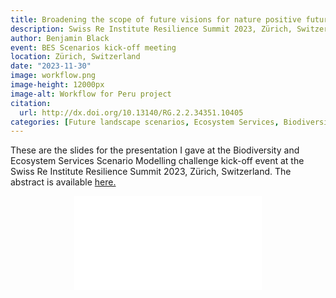 ```yaml
---
title: Broadening the scope of future visions for nature positive futures in Peru               
description: Swiss Re Institute Resilience Summit 2023, Zürich, Switzerland.
author: Benjamin Black
event: BES Scenarios kick-off meeting
location: Zürich, Switzerland
date: "2023-11-30"
image: workflow.png
image-height: 12000px
image-alt: Workflow for Peru project
citation:
  url: http://dx.doi.org/10.13140/RG.2.2.34351.10405
categories: [Future landscape scenarios, Ecosystem Services, Biodiversity, Peru, SwissRE]
---
```


These are the slides for the presentation I gave at the Biodiversity and Ecosystem Services Scenario Modelling challenge kick-off event at the Swiss Re Institute Resilience Summit 2023, Zürich, Switzerland. The abstract is available [here.](http://dx.doi.org/10.13140/RG.2.2.34351.10405)

```{=html}
<div class="embed-container">
  <p align="center"><iframe src="SwissRE_pres.pdf" style="border: 0.5px" ></iframe
  /p>
</div>
```
